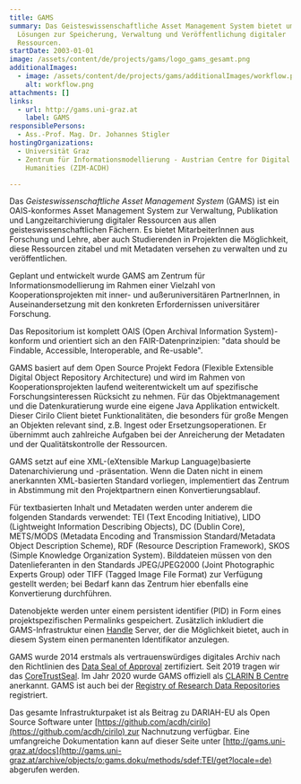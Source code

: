 ```yaml
---
title: GAMS
summary: Das Geisteswissenschaftliche Asset Management System bietet umfassende
  Lösungen zur Speicherung, Verwaltung und Veröffentlichung digitaler
  Ressourcen.
startDate: 2003-01-01
image: /assets/content/de/projects/gams/logo_gams_gesamt.png
additionalImages:
  - image: /assets/content/de/projects/gams/additionalImages/workflow.png
    alt: workflow.png
attachments: []
links:
  - url: http://gams.uni-graz.at
    label: GAMS
responsiblePersons:
  - Ass.-Prof. Mag. Dr. Johannes Stigler
hostingOrganizations:
  - Universität Graz
  - Zentrum für Informationsmodellierung - Austrian Centre for Digital
    Humanities (ZIM-ACDH)

---
```

Das _Geisteswissenschaftliche Asset Management System_ (GAMS) ist ein OAIS-konformes Asset Management System zur Verwaltung, Publikation und Langzeitarchivierung digitaler Ressourcen aus allen geisteswissenschaftlichen Fächern. Es bietet MitarbeiterInnen aus Forschung und Lehre, aber auch Studierenden in Projekten die Möglichkeit, diese Ressourcen zitabel und mit Metadaten versehen zu verwalten und zu veröffentlichen.

Geplant und entwickelt wurde GAMS am Zentrum für Informationsmodellierung im Rahmen einer Vielzahl von Kooperationsprojekten mit inner- und außeruniversitären PartnerInnen, in Auseinandersetzung mit den konkreten Erfordernissen universitärer Forschung.

Das Repositorium ist komplett OAIS (Open Archival Information System)-konform und orientiert sich an den FAIR-Datenprinzipien: "data should be Findable, Accessible, Interoperable, and Re-usable".

GAMS basiert auf dem Open Source Projekt Fedora (Flexible Extensible Digital Object Repository Architecture) und wird im Rahmen von Kooperationsprojekten laufend weiterentwickelt um auf spezifische Forschungsinteressen Rücksicht zu nehmen. Für das Objektmanagement und die Datenkuratierung wurde eine eigene Java Applikation entwickelt. Dieser Cirilo Client bietet Funktionalitäten, die besonders für große Mengen an Objekten relevant sind, z.B. Ingest oder Ersetzungsoperationen. Er übernimmt auch zahlreiche Aufgaben bei der Anreicherung der Metadaten und der Qualitätskontrolle der Ressourcen.

GAMS setzt auf eine XML-(eXtensible Markup Language)basierte Datenarchivierung und -präsentation. Wenn die Daten nicht in einem anerkannten XML-basierten Standard vorliegen, implementiert das Zentrum in Abstimmung mit den Projektpartnern einen Konvertierungsablauf.

Für textbasierten Inhalt und Metadaten werden unter anderem die folgenden Standards verwendet: TEI (Text Encoding Initiative), LIDO (Lightweight Information Describing Objects), DC (Dublin Core), METS/MODS (Metadata Encoding and Transmission Standard/Metadata Object Description Scheme), RDF (Resource Description Framework), SKOS (Simple Knowledge Organization System). Bilddateien müssen von den Datenlieferanten in den Standards JPEG/JPEG2000 (Joint Photographic Experts Group) oder TIFF (Tagged Image File Format) zur Verfügung gestellt werden; bei Bedarf kann das Zentrum hier ebenfalls eine Konvertierung durchführen.

Datenobjekte werden unter einem persistent identifier (PID) in Form eines projektspezifischen Permalinks gespeichert. Zusätzlich inkludiert die GAMS-Infrastruktur einen [Handle](http://handle.net/) Server, der die Möglichkeit bietet, auch in diesem System einen permanenten Identifikator anzulegen.

GAMS wurde 2014 erstmals als vertrauenswürdiges digitales Archiv nach den Richtlinien des [Data Seal of Approval](https://assessment.datasealofapproval.org/assessment_143/seal/html/) zertifiziert. Seit 2019 tragen wir das [CoreTrustSeal](https://www.coretrustseal.org/why-certification/certified-repositories/). Im Jahr 2020 wurde GAMS offiziell als [CLARIN B Centre](http://hdl.handle.net/11372/DOC-160) anerkannt. GAMS ist auch bei der [Registry of Research Data Repositories](https://www.re3data.org/repository/r3d100011339) registriert.

Das gesamte Infrastrukturpaket ist als Beitrag zu DARIAH-EU als Open Source Software unter [https://github.com/acdh/cirilo](https://github.com/acdh/cirilo) zur Nachnutzung verfügbar. Eine umfangreiche Dokumentation kann auf dieser Seite unter [http://gams.uni-graz.at/docs](http://gams.uni-graz.at/archive/objects/o:gams.doku/methods/sdef:TEI/get?locale=de) abgerufen werden.